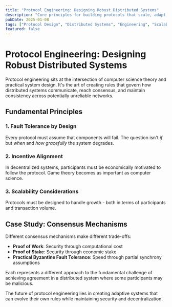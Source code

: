 ```yaml
---
title: "Protocol Engineering: Designing Robust Distributed Systems"
description: "Core principles for building protocols that scale, adapt, and survive in adversarial environments"
pubDate: 2025-01-08
tags: ["Protocol Design", "Distributed Systems", "Engineering", "Scalability"]
featured: false
---
```


# Protocol Engineering: Designing Robust Distributed Systems

Protocol engineering sits at the intersection of computer science theory and practical system design. It's the art of creating rules that govern how distributed systems communicate, reach consensus, and maintain consistency across potentially unreliable networks.

## Fundamental Principles

### 1. Fault Tolerance by Design
Every protocol must assume that components will fail. The question isn't *if* but *when* and *how gracefully* the system degrades.

### 2. Incentive Alignment
In decentralized systems, participants must be economically motivated to follow the protocol. Game theory becomes as important as computer science.

### 3. Scalability Considerations
Protocols must be designed to handle growth - both in terms of participants and transaction volume.

## Case Study: Consensus Mechanisms

Different consensus mechanisms make different trade-offs:

- **Proof of Work**: Security through computational cost
- **Proof of Stake**: Security through economic stake
- **Practical Byzantine Fault Tolerance**: Speed through partial synchrony assumptions

Each represents a different approach to the fundamental challenge of achieving agreement in a distributed system where some participants may be malicious.

The future of protocol engineering lies in creating adaptive systems that can evolve their own rules while maintaining security and decentralization.